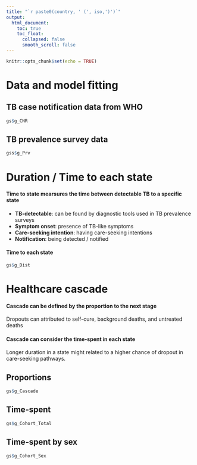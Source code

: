 ```yaml
---
title: "`r paste0(country, ' (', iso,')')`"
output: 
  html_document:
    toc: true
    toc_float:
      collapsed: false
      smooth_scroll: false
---
```


```r
knitr::opts_chunk$set(echo = TRUE)
```


# Data and model fitting {.tabset}

## TB case notification data from WHO
```r
gs$g_CNR
```

## TB prevalence survey data
```r
gss$g_Prv
```

# Duration / Time to each state


<div class = "row">
<div class = "col-md-4">

#### Time to state mearsures the time between detectable TB to a specific state

  - **TB-detectable**: can be found by diagnostic tools used in TB prevalence surveys
  - **Symptom onset**: presence of TB-like symptoms
  - **Care-seeking intention**: having care-seeking intentions
  - **Notification**: being detected / notified  



</div>
<div class = "col-md-8">
#### Time to each state
```r
gs$g_Dist
```

</div>
</div>





# Healthcare cascade {.tabset}

<div class = "row">
<div class = "col-md-4">

#### Cascade can be defined by the proportion to the next stage

Dropouts can attributed to self-cure, background deaths, and untreated deaths


#### Cascade can consider the time-spent in each state

Longer duration in a state might related to a higher chance of dropout in care-seeking pathways.



</div>
<div class = "col-md-8">
## Proportions
```r
gs$g_Cascade
```

## Time-spent
```r
gs$g_Cohort_Total
```

## Time-spent by sex
```r
gs$g_Cohort_Sex
```
</div>
</div>



